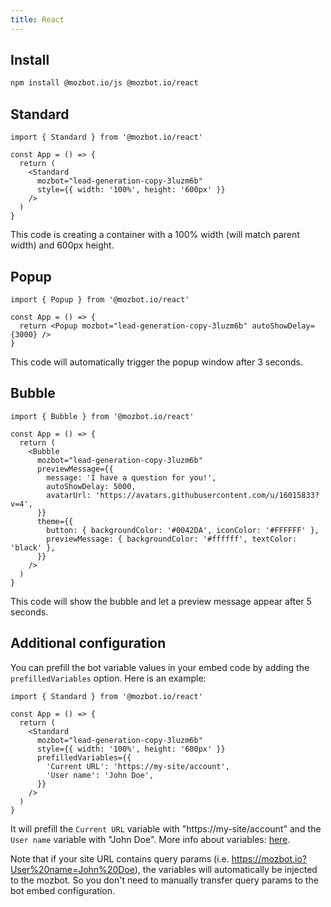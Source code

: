 ```yaml
---
title: React
---
```


## Install

```bash
npm install @mozbot.io/js @mozbot.io/react
```

## Standard

```tsx
import { Standard } from '@mozbot.io/react'

const App = () => {
  return (
    <Standard
      mozbot="lead-generation-copy-3luzm6b"
      style={{ width: '100%', height: '600px' }}
    />
  )
}
```

This code is creating a container with a 100% width (will match parent width) and 600px height.

## Popup

```tsx
import { Popup } from '@mozbot.io/react'

const App = () => {
  return <Popup mozbot="lead-generation-copy-3luzm6b" autoShowDelay={3000} />
}
```

This code will automatically trigger the popup window after 3 seconds.

## Bubble

```tsx
import { Bubble } from '@mozbot.io/react'

const App = () => {
  return (
    <Bubble
      mozbot="lead-generation-copy-3luzm6b"
      previewMessage={{
        message: 'I have a question for you!',
        autoShowDelay: 5000,
        avatarUrl: 'https://avatars.githubusercontent.com/u/16015833?v=4',
      }}
      theme={{
        button: { backgroundColor: '#0042DA', iconColor: '#FFFFFF' },
        previewMessage: { backgroundColor: '#ffffff', textColor: 'black' },
      }}
    />
  )
}
```

This code will show the bubble and let a preview message appear after 5 seconds.

## Additional configuration

You can prefill the bot variable values in your embed code by adding the `prefilledVariables` option. Here is an example:

```tsx
import { Standard } from '@mozbot.io/react'

const App = () => {
  return (
    <Standard
      mozbot="lead-generation-copy-3luzm6b"
      style={{ width: '100%', height: '600px' }}
      prefilledVariables={{
        'Current URL': 'https://my-site/account',
        'User name': 'John Doe',
      }}
    />
  )
}
```

It will prefill the `Current URL` variable with "https://my-site/account" and the `User name` variable with "John Doe". More info about variables: [here](/editor/variables).

Note that if your site URL contains query params (i.e. https://mozbot.io?User%20name=John%20Doe), the variables will automatically be injected to the mozbot. So you don't need to manually transfer query params to the bot embed configuration.
